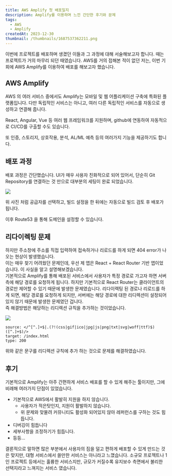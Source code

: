 ```yaml
---
title: AWS Amplify 첫 배포일지
description: Amplify를 이용하며 느낀 간단한 후기와 문제
tags:
  - AWS
  - Amplify
createdAt: 2023-12-30
thumbnail: /thumbnails/1687537362211.png
---
```

이번에 프로젝트를 배포하며 생겼던 이들과 그 과정에 대해 서술해보고자 합니다.
때는 프로젝트가 거의 마무리 되던 때였습니다. AWS를 거의 접해본 적이 없던 저는, 이번 기회에 AWS Amplify를 이용하여 배포를 해보고자 했습니다.

## AWS Amplify 

AWS 의 여러 서비스 중에서도 Amplify는 모바일 및 웹 어플리케이션 구축에 특화된 플랫폼입니다. 다만 독립적인 서비스는 아니고, 여러 다른 독립적인 서비스를 자동으로 생성하고 연결해 줍니다. 

React, Angular, Vue 등 여러 웹 프레임워크를 지원하며, github에 연동하여 자동적으로 CI/CD를 구출할 수도 있습니다. 

또 인증, 스토리지, 상호작용, 분석, AL/ML 예측 등의 여러가지 기능을 제공하기도 합니다. 


## 배포 과정 

배포 과정은 간단했습니다. UI가 매우 사용자 친화적으로 되어 있어서, 단순히 Git Repository를 연결하는 것 만으로 대부분의 세팅이 완료 되었습니다.

![](public/images/20231230065907.png)

위 사진 처럼 공급자를 선택하고, 빌드 설정을 한 뒤에는 자동으로 빌드 검토 후 배포가 됩니다. 

이후 Route53 을 통해 도메인을 설정할 수 있습니다. 

## 리다이렉팅 문제

하지만 주소창에 주소를 직접 입력하여 접속하거나 리로드를 하게 되면 404 error가 나오는 현상이 발생했습니다. 
<br/>
이는 매우 찾기 어려웠던 문제인데, 우선 제 앱은 React + React Router 기반 앱이었습니다. 이 사실을 알고 설명해보겠습니다.
<br/>
기본적으로 Amplify를 통해 배포된 서비스에서 사용자가 특정 경로로 가고자 하면 서버측에 해당 경로를 요청하게 됩니다. 하지만 기본적으로 React Router는 클라이언트의 경로만 제어할 수 있기 때문에 발생한 문제였습니다. 리다이렉팅 된 경로나 리로드를 하게 되면, 해당 경로를 요청하게 되지만, 서버에는 해당 경로에 대한 리디렉션이 설정되어 있지 않기 때문에 발생한 문제였던 겁니다.
<br/>
즉 해결방법은 해당하는 리디렉션 규칙을 추가하는 것이었습니다.

![](public/images/20231230065929.png)

```
source: </^[^.]+$|.(?!(css|gif|ico|jpg|js|png|txt|svg|woff|ttf)$)([^.]+$)/>  
target: /index.html  
type: 200
```

위와 같은 문구를 리디렉션 규칙에 추가 하는 것으로 문제를 해결하였습니다.

## 후기

기본적으로 Amplify는 아주 간편하게 서비스 배포를 할 수 있게 해주는 툴이지만, 그에 비례해 여러가지 단점이 있었습니다.

- 기본적으로 AWS에서 활발히 지원을 하지 않습니다.
	- 사용자가 적은탓인지, 지원이 활발하지 않습니다.
	- 위 문제와 맞물려 커뮤니티도 활성화 되어있지 않아 레퍼런스를 구하는 것도 힘듭니다.
- 디버깅이 힘듭니다
- 세부사항을 조정하기가 힘듭니다.
- 등등...

결론적으로 말하면 많은 부분에서 사용자의 짐을 덜고 편하게 배포할 수 있게 만드는 것은 맞지만, 대형 서비스에서 쓸만한 서비스는 아니라고 느꼈습니다. 소규모 프로젝트나 1인 프로젝트 등에서는 훌륭한 서비스지만, 규모가 커질수록 유지보수 측면에서 불리한 선택지라고 느껴지는 서비스 였습니다.
